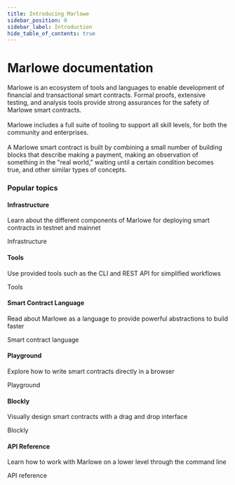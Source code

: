 ```yaml
---
title: Introducing Marlowe
sidebar_position: 0
sidebar_label: Introduction
hide_table_of_contents: true
---
```



# Marlowe documentation

<div className="gallery">
  <div className="sub-heading">
    <div className="front-matter">
      <p>Marlowe is an ecosystem of tools and languages to enable development of financial and transactional smart contracts. Formal proofs, extensive testing, and analysis tools provide strong assurances for the safety of Marlowe smart contracts. <br />
      <br />
      Marlowe includes a full suite of tooling to support all skill levels, for both the community and enterprises.
      <br />
      <br />
      A Marlowe smart contract is built by combining a small number of building blocks that describe making a payment, making an observation of something in the "real world," waiting until a certain condition becomes true, and other similar types of concepts.
      </p>
    </div>
  </div>
  <div className="sub-heading">
    <h3>Popular topics</h3>
  </div>
  <div className="card">
    <div className="card-header">
      <Puzzle />
      <h4>Infrastructure</h4>
    </div>
    <p>Learn about the different components of Marlowe for deploying smart contracts in testnet and mainnet</p>
    <Link to="platform-and-architecture/architecture">
      Infrastructure <ArrowRight className="arrow" />
    </Link>
  </div>
    <div className="card">
    <div className="card-header">
      <Tool />
      <h4>Tools</h4>
    </div>
    <p>Use provided tools such as the CLI and REST API for simplified workflows</p>
    <Link to="developer-tools/overview">
      Tools <ArrowRight className="arrow" />
    </Link>
  </div>
    <div className="card">
    <div className="card-header">
      <Scroll />
      <h4>Smart Contract Language</h4>
    </div>
    <p>Read about Marlowe as a language to provide powerful abstractions to build faster</p>
    <Link to="platform-and-architecture/dsl">
      Smart contract language <ArrowRight className="arrow" />
    </Link>
  </div>
    <div className="card">
    <div className="card-header">
      <Brain />
      <h4>Playground</h4>
    </div>
    <p>Explore how to write smart contracts directly in a browser</p>
    <Link to="https://play.marlowe.iohk.io/">
      Playground <ArrowRight className="arrow" />
    </Link>
  </div>
    <div className="card">
    <div className="card-header">
    <Cube />
      <h4>Blockly</h4>
    </div>
    <p>Visually design smart contracts with a drag and drop interface</p>
    <Link to="https://play.marlowe.iohk.io/#/blockly">
      Blockly <ArrowRight className="arrow" />
    </Link>
  </div>
    <div className="card">
    <div className="card-header">
      <Book />
      <h4>API Reference</h4>
    </div>
    <p>Learn how to work with Marlowe on a lower level through the command line</p>
    <Link to="/api/get-contracts">
      API reference <ArrowRight className="arrow" />
    </Link>
  </div>
</div>
